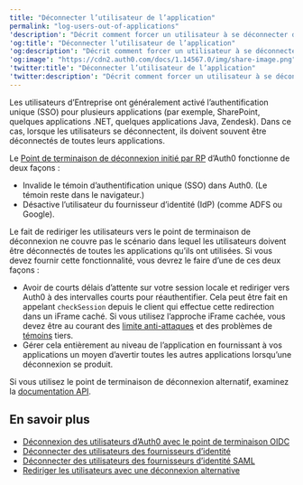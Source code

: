 ```yaml
---
title: "Déconnecter l’utilisateur de l’application"
permalink: "log-users-out-of-applications"
'description': "Décrit comment forcer un utilisateur à se déconnecter des applications en utilisant le point de terminaison déconnexion Auth0."
'og:title': "Déconnecter l’utilisateur de l’application"
'og:description': "Décrit comment forcer un utilisateur à se déconnecter des applications en utilisant le point de terminaison déconnexion Auth0."
'og:image': "https://cdn2.auth0.com/docs/1.14567.0/img/share-image.png"
'twitter:title': "Déconnecter l’utilisateur de l’application"
'twitter:description': "Décrit comment forcer un utilisateur à se déconnecter des applications en utilisant le point de terminaison déconnexion Auth0."
---
```


Les utilisateurs d’Entreprise ont généralement activé l’authentification unique (<Tooltip href="/docs/docs/fr-ca/glossary?term=single-sign-on" tip="Authentification unique (SSO)
Service qui, après qu’un utilisateur se soit connecté à une application, le connecte automatiquement à d’autres applications." cta="Voir le glossaire">SSO</Tooltip>) pour plusieurs applications (par exemple, SharePoint, quelques applications .NET, quelques applications Java, Zendesk). Dans ce cas, lorsque les utilisateurs se déconnectent, ils doivent souvent être déconnectés de toutes leurs applications.

Le [Point de terminaison de déconnexion initié par RP](/docs/docs/fr-ca/authenticate/login/logout/log-users-out-of-auth0) d’Auth0 fonctionne de deux façons :

* Invalide le témoin d’authentification unique (SSO) dans Auth0. (Le témoin reste dans le navigateur.)
* Désactive l’utilisateur du fournisseur d’identité (<Tooltip href="/docs/docs/fr-ca/glossary?term=idp" tip="Fournisseur d’identité (IdP)
Service de stockage et de gestion des identités numériques." cta="Voir le glossaire">IdP</Tooltip>) (comme ADFS ou Google).

Le fait de rediriger les utilisateurs vers le point de terminaison de déconnexion ne couvre pas le scénario dans lequel les utilisateurs doivent être déconnectés de toutes les applications qu’ils ont utilisées. Si vous devez fournir cette fonctionnalité, vous devrez le faire d’une de ces deux façons :

* Avoir de courts délais d’attente sur votre session locale et rediriger vers Auth0 à des intervalles courts pour réauthentifier. Cela peut être fait en appelant `checkSession` depuis le client qui effectue cette redirection dans un iFrame caché. Si vous utilisez l’approche iFrame cachée, vous devez être au courant des [limite anti-attaques](/docs/docs/fr-ca/troubleshoot/customer-support/operational-policies/rate-limit-policy) et des problèmes de [témoins](/docs/docs/fr-ca/manage-users/cookies) tiers.
* Gérer cela entièrement au niveau de l’application en fournissant à vos applications un moyen d’avertir toutes les autres applications lorsqu’une déconnexion se produit.

Si vous utilisez le point de terminaison de déconnexion alternatif, examinez la [documentation API](https://auth0.com/docs/api/authentication#logout).

## En savoir plus

* [Déconnexion des utilisateurs d’Auth0 avec le point de terminaison OIDC](/docs/docs/fr-ca/authenticate/login/logout/log-users-out-of-auth0)
* [Déconnecter des utilisateurs des fournisseurs d’identité](/docs/docs/fr-ca/authenticate/login/logout/log-users-out-of-idps)
* [Déconnecter des utilisateurs des fournisseurs d’identité SAML](/docs/docs/fr-ca/authenticate/login/logout/log-users-out-of-saml-idps)
* [Rediriger les utilisateurs avec une déconnexion alternative](/docs/docs/fr-ca/authenticate/login/logout/redirect-users-after-logout)
